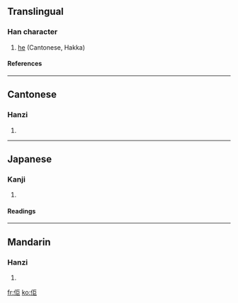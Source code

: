 ==Translingual==
===Han character===
{{Han char|rn=9|rad=人|as=05|sn=7|four=2121<sub>7</sub>|canj=人尸尸 (OSS)}}
# [[he]] (Cantonese, Hakka)
====References====
{{Han ref|kx=0100.021|dkj=00538|hdz=10120.050|uh=4F62|ud=20322|bh=CA5C|bd=51804}}
----
==Cantonese==
===Hanzi===
{{yue-hanzi|jyut=|y=keui5}}
# {{defn|Cantonese}}
----
==Japanese==
===Kanji===
{{ja-kanji|grade=|rs=人05}}
# {{defn|Japanese}} 
====Readings====
{{ja-readings|on=[[きょ]] (kyo)|kun=[[かれ]] (kare)}}
----
==Mandarin==
===Hanzi===
{{cmn-hanzi|pin=[[qú]] (qu2)|wg=ch'ü<sup>2</sup>}}
# {{defn|Mandarin}}

[[fr:佢]]
[[ko:佢]]
